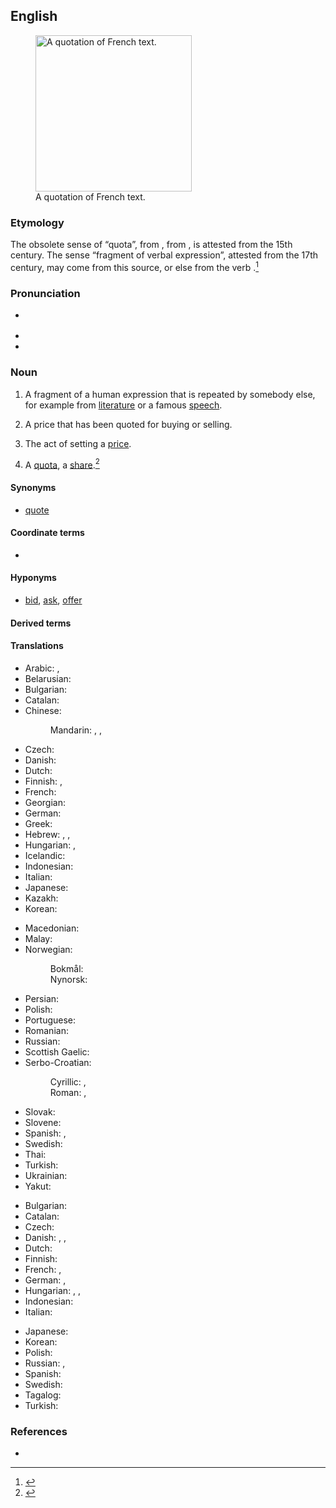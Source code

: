 {{selfref|For Wiktionary's use of quotations, see [[Wiktionary:Quotations]]}}
==English==
{{wikipedia}}
[[Image:Citation2.jpg|thumb|250px|A quotation of French text.]]

===Etymology===
The obsolete sense of “quota”, from {{bor|en|ML.|quotatio}}, from {{der|en|la|quotāre}}, is attested from the 15th century. The sense “fragment of verbal expression”, attested from the 17th century, may come from this source, or else from the verb {{affix|en|quote|-ation}}.<ref>{{R:Etymonline|quotation}}</ref>

===Pronunciation===
* {{a|GA}} {{IPA|en|/kwoʊˈteɪʃən/}}
* {{audio|en|en-us-quotation.ogg|Audio (US)}}
* {{rhymes|en|eɪʃən|s=3}}

===Noun===
{{en-noun|~}}

# A fragment of a human expression that is repeated by somebody else, for example from [[literature]] or a famous [[speech]].
#: {{syn|en|quote|citation}}
#: {{ux|en|"Where they burn books, they will also burn people" is a famous '''quotation''' from {{w|Heinrich Heine}}.}}
# A price that has been quoted for buying or selling.
#: {{ux|en|Let's get a '''quotation''' for repairing the roof before we decide whether it's worth doing.}}
# The act of setting a [[price]].
# {{lb|en|obsolete}} A [[quota]], a [[share]].<ref>{{R:Webster 1913|Quotation}}</ref>

====Synonyms====
* {{sense|price}} [[quote#Noun|quote]]

====Coordinate terms====
{{checksense|en}}
* {{l|en|attestation}}

====Hyponyms====
* {{sense|price}} [[bid#Noun|bid]], [[ask#Noun|ask]], [[offer#Noun|offer]]

====Derived terms====
{{der3|en
|quotation mark
|quotationist
|logical quotation
|misquotation
|indirect quotation
|quotationally
|disquotation
|quotation dash
|quotationless
|quasiquotation
|quotational
|requotation
|overquotation
|underquotation
|quotation mark
|RFQ}}

====Translations====
{{trans-top|fragment of a human expression}}
* Arabic: {{t|ar|اِقْتِبَاس|m}}, {{t|ar|اِسْتِشْهَاد|m}}
* Belarusian: {{t|be|цыта́та|f}}
* Bulgarian: {{t+|bg|цита́т|m}}
* Catalan: {{t+|ca|citació|f}}
* Chinese:
*: Mandarin: {{t+|cmn|引用|tr=yǐnyòng}}, {{t+|cmn|引語}}, {{t+|cmn|引语|tr=yǐnyǔ}}
* Czech: {{t+|cs|citát|m}}
* Danish: {{t+|da|citat|n}}
* Dutch: {{t+|nl|citaat|n}}
* Finnish: {{t+|fi|sitaatti|n}}, {{t+|fi|lainaus}}
* French: {{t+|fr|citation|f}}
* Georgian: {{t|ka|ციტატა}}
* German: {{t+|de|Zitat|n}}
* Greek: {{t+|el|παράθεμα|n}}
* Hebrew: {{t+|he|צִטּוּט|f|tr=tsitut}}, {{t|he|מוּבָאָה|f|tr=muvah}}, {{t|he|צִיטָטָה|f|tr=tsitata}}
* Hungarian: {{t+|hu|idézet}}, {{t+|hu|idézés}}
* Icelandic: {{t+|is|tilvitnun|f}}
* Indonesian: {{t+|id|kutipan}}
* Italian: {{t+|it|citazione|f}}
* Japanese: {{t+|ja|引用|tr=いんよう, in'yō}}
* Kazakh: {{t+|kk|дәйексөз}}
* Korean: {{t+|ko|인용(引用)}}
{{trans-mid}}
* Macedonian: {{t|mk|цитат|m}}
* Malay: {{t+|ms|petikan}}
* Norwegian:
*: Bokmål: {{t+|nb|sitat|n}}
*: Nynorsk: {{t|nn|sitat|n}}
* Persian: {{t+|fa|گفتاورد|tr=goftāvard}}
* Polish: {{t+|pl|cytat|m-in}}
* Portuguese: {{t+|pt|citação|f}}
* Romanian: {{t+|ro|citat|n}}
* Russian: {{t+|ru|цита́та|f}}
* Scottish Gaelic: {{t|gd|às-aithris|f}}
* Serbo-Croatian:
*: Cyrillic: {{t|sh|цѝта̄т|m}}, {{t|sh|на́вод|m}}
*: Roman: {{t+|sh|cìtāt|m}}, {{t+|sh|návod|m}}
* Slovak: {{t+|sk|citát|m}}
* Slovene: {{t+|sl|citat|m}}
* Spanish: {{t+|es|cita|f}}, {{t+|es|citación|f}}
* Swedish: {{t+|sv|citat|n}}
* Thai: {{t|th|อัญพจน์}}
* Turkish: {{t+|tr|alıntı}}
* Ukrainian: {{t+|uk|цита́та|f}}
* Yakut: {{t|sah|сытаата}}
{{trans-bottom}}

{{trans-top|act of naming a price; price that has been quoted}}
* Bulgarian: {{t|bg|котиро́вка|f}}
* Catalan: {{t+|ca|pressupost|m}}
* Czech: {{t|cs|kótace|f}}
* Danish: {{t|da|citation|c}}, {{t|da|citering|c}}, {{t|da|citering|c}}
* Dutch: {{t+|nl|offerte|c}}
* Finnish: {{t+|fi|tarjous}}
* French: {{t+|fr|devis|m}}, {{t+|fr|cotation|f}}
* German: {{t+|de|Angebot|n}}, {{t|de|Preisangebot|n}}
* Hungarian: {{sense|price quoted}} {{t+|hu|árajánlat}}, {{sense|act of naming a price}} {{t|hu|árajánlattétel}}, {{sense|current rate}} {{t+|hu|árfolyam}}
* Indonesian: {{t|id|kuotasi}}
* Italian: {{t+|it|preventivo|m}}
{{trans-mid}}
* Japanese: {{t+|ja|見積もり|alt=見積り|tr=みつもり, mitsumori}}
* Korean: {{t+|ko|견적(見積)}}
* Polish: {{t+|pl|wycena|f}}
* Russian: {{t+|ru|расце́нка|f}}, {{t+|ru|расце́нивание|n}} {{qualifier|сто́имости}}
* Spanish: {{t+|es|presupuesto|m}}
* Swedish: {{t+|sv|offert|c}}
* Tagalog: {{t|tl|saturing}}
* Turkish: {{t|tr|geçerli fiyat}}
{{trans-bottom}}

===References===
* {{R:OneLook}}
<references/>